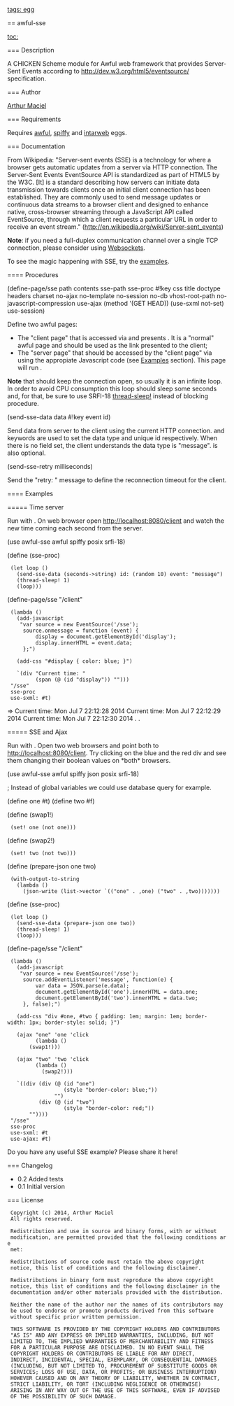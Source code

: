 [[tags: egg]]

== awful-sse

[[toc:]]

=== Description

A CHICKEN Scheme module for Awful web framework that provides Server-Sent Events according to [[http://dev.w3.org/html5/eventsource/]] specification.

=== Author

[[/users/arthurmaciel|Arthur Maciel]]

=== Requirements

Requires [[awful]], [[spiffy]] and [[intarweb]] eggs.

=== Documentation

From Wikipedia:
"Server-sent events (SSE) is a technology for where a browser gets automatic updates from a server via HTTP connection. The Server-Sent Events EventSource API is standardized as part of HTML5 by the W3C. [It] is a standard describing how servers can initiate data transmission towards clients once an initial client connection has been established. They are commonly used to send message updates or continuous data streams to a browser client and designed to enhance native, cross-browser streaming through a JavaScript API called EventSource, through which a client requests a particular URL in order to receive an event stream." ([[http://en.wikipedia.org/wiki/Server-sent_events]])

'''Note''': if you need a full-duplex communication channel over a single TCP connection, please consider using [[http://en.wikipedia.org/wiki/WebSocket|Websockets]].

To see the magic happening with SSE, try the [[#examples|examples]].

==== Procedures

<procedure>(define-page/sse path contents sse-path sse-proc #!key css title doctype headers charset no-ajax no-template no-session no-db vhost-root-path no-javascript-compression use-ajax (method '(GET HEAD)) (use-sxml not-set) use-session)</procedure>
Define two awful pages: 
* The "client page" that is accessed via {{path}} and presents {{contents}}. It is a "normal" awful page and should be used as the link presented to the client;
* The "server page" that should be accessed by the "client page" via {{sse-path}} using the appropiate Javascript code (see [[#examples|Examples]] section). This page will run {{sse-proc}}. 

'''Note''' that {{sse-proc}} should keep the connection open, so usually it is an infinite loop. In order to avoid CPU consumption this loop should sleep some seconds and, for that, be sure to use SRFI-18 [[http://api.call-cc.org/doc/srfi-18/thread-sleep!|thread-sleep!]] instead of blocking {{sleep}} procedure.

<procedure>(send-sse-data data #!key event id)</procedure>
Send data from server to the client using the current HTTP connection. {{event}} and {{id}} keywords are used to set the data type and unique id respectively. When there is no {{event}} field set, the client understands the data type is "message". {{id}} is also optional.

<procedure>(send-sse-retry milliseconds)</procedure>
Send the "retry: {{milliseconds}}" message to define the reconnection timeout for the client.

==== Examples

===== Time server

Run with {{awful example1.scm}}.
On web browser open [[http://localhost:8080/client]] and watch the new time coming each second from the server.

<enscript highlight="scheme">
(use awful-sse awful spiffy posix srfi-18)

(define (sse-proc)
  (let loop ()
    (send-sse-data (seconds->string) id: (random 10) event: "message")
    (thread-sleep! 1)
    (loop)))

(define-page/sse "/client" 
  (lambda ()
    (add-javascript 
     "var source = new EventSource('/sse');
      source.onmessage = function (event) {
          display = document.getElementById('display');
          display.innerHTML = event.data;
      };")

    (add-css "#display { color: blue; }")

    `(div "Current time: "
          (span (@ (id "display")) "")))
  "/sse"
  sse-proc
  use-sxml: #t)

=>  
Current time: Mon Jul 7 22:12:28 2014
Current time: Mon Jul 7 22:12:29 2014
Current time: Mon Jul 7 22:12:30 2014
.
.
</enscript>

===== SSE and Ajax

Run with {{awful example2.scm}}.
Open two web browsers and point both to [[http://localhost:8080/client]].
Try clicking on the blue and the red div and see them changing their boolean values on *both* browsers.

<enscript highlight="scheme">
(use awful-sse awful spiffy json posix srfi-18)

;; Instead of global variables we could use database query for example.
(define one #t)
(define two #f)

(define (swap1!)
  (set! one (not one)))
(define (swap2!)
  (set! two (not two)))

(define (prepare-json one two)
  (with-output-to-string
    (lambda ()
      (json-write (list->vector `(("one" . ,one) ("two" . ,two)))))))

(define (sse-proc)
  (let loop ()
    (send-sse-data (prepare-json one two))
    (thread-sleep! 1)
    (loop)))

(define-page/sse "/client"
  (lambda ()
    (add-javascript
     "var source = new EventSource('/sse');
      source.addEventListener('message', function(e) {
          var data = JSON.parse(e.data);
          document.getElementById('one').innerHTML = data.one;
          document.getElementById('two').innerHTML = data.two;
      }, false);")

    (add-css "div #one, #two { padding: 1em; margin: 1em; border-width: 1px; border-style: solid; }")
    
    (ajax "one" 'one 'click
          (lambda ()
  	    (swap1!)))

    (ajax "two" 'two 'click
          (lambda ()
            (swap2!)))
    
    `((div (div (@ (id "one")
                   (style "border-color: blue;"))
                "")
           (div (@ (id "two")
                   (style "border-color: red;"))
		""))))
  "/sse"
  sse-proc
  use-sxml: #t
  use-ajax: #t)
</enscript>

Do you have any useful SSE example? Please share it here!

=== Changelog

* 0.2 Added tests
* 0.1 Initial version

=== License

  Copyright (c) 2014, Arthur Maciel
  All rights reserved.
  
  Redistribution and use in source and binary forms, with or without
  modification, are permitted provided that the following conditions are
  met:
  
  Redistributions of source code must retain the above copyright
  notice, this list of conditions and the following disclaimer.
  
  Redistributions in binary form must reproduce the above copyright
  notice, this list of conditions and the following disclaimer in the
  documentation and/or other materials provided with the distribution.
  
  Neither the name of the author nor the names of its contributors may
  be used to endorse or promote products derived from this software
  without specific prior written permission.
  
  THIS SOFTWARE IS PROVIDED BY THE COPYRIGHT HOLDERS AND CONTRIBUTORS
  "AS IS" AND ANY EXPRESS OR IMPLIED WARRANTIES, INCLUDING, BUT NOT
  LIMITED TO, THE IMPLIED WARRANTIES OF MERCHANTABILITY AND FITNESS
  FOR A PARTICULAR PURPOSE ARE DISCLAIMED. IN NO EVENT SHALL THE
  COPYRIGHT HOLDERS OR CONTRIBUTORS BE LIABLE FOR ANY DIRECT,
  INDIRECT, INCIDENTAL, SPECIAL, EXEMPLARY, OR CONSEQUENTIAL DAMAGES
  (INCLUDING, BUT NOT LIMITED TO, PROCUREMENT OF SUBSTITUTE GOODS OR
  SERVICES; LOSS OF USE, DATA, OR PROFITS; OR BUSINESS INTERRUPTION)
  HOWEVER CAUSED AND ON ANY THEORY OF LIABILITY, WHETHER IN CONTRACT,
  STRICT LIABILITY, OR TORT (INCLUDING NEGLIGENCE OR OTHERWISE)
  ARISING IN ANY WAY OUT OF THE USE OF THIS SOFTWARE, EVEN IF ADVISED
  OF THE POSSIBILITY OF SUCH DAMAGE.